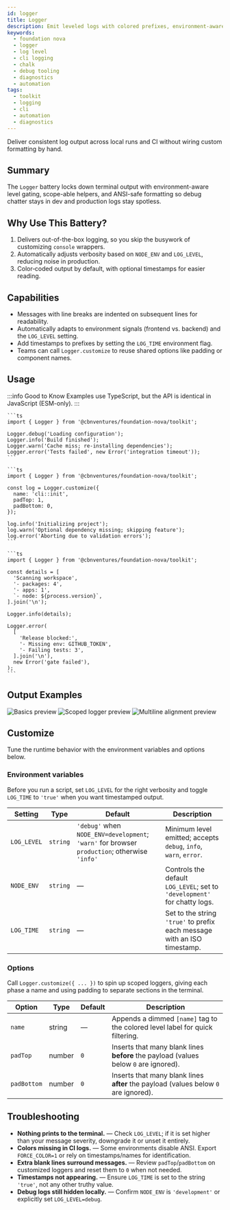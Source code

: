 ```yaml
---
id: logger
title: Logger
description: Emit leveled logs with colored prefixes, environment-aware filtering, and scoped customization for any CLI or automation script.
keywords:
  - foundation nova
  - logger
  - log level
  - cli logging
  - chalk
  - debug tooling
  - diagnostics
  - automation
tags:
  - toolkit
  - logging
  - cli
  - automation
  - diagnostics
---
```




Deliver consistent log output across local runs and CI without wiring custom formatting by hand.

## Summary

The `Logger` battery locks down terminal output with environment-aware level gating, scope-able helpers, and ANSI-safe formatting so debug chatter stays in dev and production logs stay spotless.

## Why Use This Battery?

1. Delivers out-of-the-box logging, so you skip the busywork of customizing `console` wrappers.
2. Automatically adjusts verbosity based on `NODE_ENV` and `LOG_LEVEL`, reducing noise in production.
3. Color‑coded output by default, with optional timestamps for easier reading.

## Capabilities

- Messages with line breaks are indented on subsequent lines for readability.
- Automatically adapts to environment signals (frontend vs. backend) and the `LOG_LEVEL` setting.
- Add timestamps to prefixes by setting the `LOG_TIME` environment flag.
- Teams can call `Logger.customize` to reuse shared options like padding or component names.

## Usage

:::info Good to Know
Examples use TypeScript, but the API is identical in JavaScript (ESM-only).
:::

<Tabs groupId="logger-usage">
  <TabItem value="basics" label="Basics" default>

    ```ts
    import { Logger } from '@cbnventures/foundation-nova/toolkit';

    Logger.debug('Loading configuration');
    Logger.info('Build finished');
    Logger.warn('Cache miss; re-installing dependencies');
    Logger.error('Tests failed', new Error('integration timeout'));
    ```

  </TabItem>
  <TabItem value="scoped" label="Scoped logger">

    ```ts
    import { Logger } from '@cbnventures/foundation-nova/toolkit';

    const log = Logger.customize({
      name: 'cli::init',
      padTop: 1,
      padBottom: 0,
    });

    log.info('Initializing project');
    log.warn('Optional dependency missing; skipping feature');
    log.error('Aborting due to validation errors');
    ```

  </TabItem>
  <TabItem value="multiline" label="Multiline alignment">

    ```ts
    import { Logger } from '@cbnventures/foundation-nova/toolkit';

    const details = [
      'Scanning workspace',
      '- packages: 4',
      '- apps: 1',
      `- node: ${process.version}`,
    ].join('\n');

    Logger.info(details);

    Logger.error(
      [
        'Release blocked:',
        '- Missing env: GITHUB_TOKEN',
        '- Failing tests: 3',
      ].join('\n'),
      new Error('gate failed'),
    );
    ```

  </TabItem>
</Tabs>

## Output Examples

<Tabs groupId="logger-examples">
  <TabItem value="basics" label="Basics" default>
    <img
      src={loggerBasics}
      alt="Basics preview"
      width={1155}
      height={435}
      style={{
        maxWidth: '100%',
        height: 'auto',
      }}
    />
  </TabItem>
  <TabItem value="scoped" label="Scoped logger">
    <img
      src={loggerScoped}
      alt="Scoped logger preview"
      width={1155}
      height={435}
      style={{
        maxWidth: '100%',
        height: 'auto',
      }}
    />
  </TabItem>
  <TabItem value="multiline" label="Multiline alignment">
    <img
      src={loggerMultiline}
      alt="Multiline alignment preview"
      width={1155}
      height={435}
      style={{
        maxWidth: '100%',
        height: 'auto',
      }}
    />
  </TabItem>
</Tabs>

## Customize

Tune the runtime behavior with the environment variables and options below.

### Environment variables

Before you run a script, set `LOG_LEVEL` for the right verbosity and toggle `LOG_TIME` to `'true'` when you want timestamped output.

| Setting     | Type     | Default                                                                                      | Description                                                               |
|-------------|----------|----------------------------------------------------------------------------------------------|---------------------------------------------------------------------------|
| `LOG_LEVEL` | `string` | `'debug'` when `NODE_ENV=development`; `'warn'` for browser `production`; otherwise `'info'` | Minimum level emitted; accepts `debug`, `info`, `warn`, `error`.          |
| `NODE_ENV`  | `string` | —                                                                                            | Controls the default `LOG_LEVEL`; set to `'development'` for chatty logs. |
| `LOG_TIME`  | `string` | —                                                                                            | Set to the string `'true'` to prefix each message with an ISO timestamp.  |

### Options

Call `Logger.customize({ ... })` to spin up scoped loggers, giving each phase a name and using padding to separate sections in the terminal.

| Option      | Type   | Default | Description                                                                          |
|-------------|--------|---------|--------------------------------------------------------------------------------------|
| `name`      | string | —       | Appends a dimmed `[name]` tag to the colored level label for quick filtering.        |
| `padTop`    | number | `0`     | Inserts that many blank lines **before** the payload (values below `0` are ignored). |
| `padBottom` | number | `0`     | Inserts that many blank lines **after** the payload (values below `0` are ignored).  |

## Troubleshooting

- **Nothing prints to the terminal.** — Check `LOG_LEVEL`; if it is set higher than your message severity, downgrade it or unset it entirely.
- **Colors missing in CI logs.** — Some environments disable ANSI. Export `FORCE_COLOR=1` or rely on timestamps/names for identification.
- **Extra blank lines surround messages.** — Review `padTop`/`padBottom` on customized loggers and reset them to `0` when not needed.
- **Timestamps not appearing.** — Ensure `LOG_TIME` is set to the string `'true'`, not any other truthy value.
- **Debug logs still hidden locally.** — Confirm `NODE_ENV` is `'development'` or explicitly set `LOG_LEVEL=debug`.

